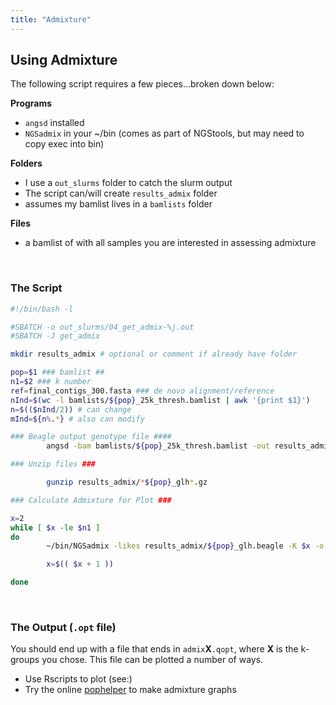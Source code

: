 ```yaml
---
title: "Admixture"
---
```


## Using Admixture

The following script requires a few pieces...broken down below:

**Programs**

 - `angsd` installed
 - `NGSadmix` in your ~/bin (comes as part of NGStools, but may need to copy exec into bin)

**Folders**

 - I use a `out_slurms` folder to catch the slurm output
 - The script can/will create `results_admix` folder
 - assumes my bamlist lives in a `bamlists` folder

**Files**

 - a bamlist of with all samples you are interested in assessing admixture

<br>

### The Script

```bash

#!/bin/bash -l

#SBATCH -o out_slurms/04_get_admix-%j.out
#SBATCH -J get_admix

mkdir results_admix # optional or comment if already have folder

pop=$1 ### bamlist ##
n1=$2 ### k number 
ref=final_contigs_300.fasta ### de novo alignment/reference
nInd=$(wc -l bamlists/${pop}_25k_thresh.bamlist | awk '{print $1}')
n=$(($nInd/2)) # can change 
mInd=${n%.*} # also can modify

### Beagle output genotype file ####
        angsd -bam bamlists/${pop}_25k_thresh.bamlist -out results_admix/${pop}_glh -ref $ref -sites bait_lengths.txt -GL 2 -doMajorMinor 1 -doMaf 2 -doPost 2 -doGLF 2 -minMapQ 10 -minQ 20 -minInd $mInd -SNP_pval 1e-6 -minMaf 0.05

### Unzip files ###

        gunzip results_admix/*${pop}_glh*.gz

### Calculate Admixture for Plot ###

x=2
while [ $x -le $n1 ] 
do
        ~/bin/NGSadmix -likes results_admix/${pop}_glh.beagle -K $x -o results_admix/${pop}_admix${x}

        x=$(( $x + 1 ))

done

```
<br>

### The Output (`.opt` file)

You should end up with a file that ends in `admix`**X**`.qopt`, where **X** is the k-groups you chose. This file can be plotted a number of ways.

 - Use Rscripts to plot (see:) 
 - Try the online [pophelper](http://pophelper.com/) to make admixture graphs
 